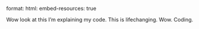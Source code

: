 format:
  html:
      embed-resources: true

Wow look at this I'm explaining my code. This is lifechanging. Wow. Coding.

